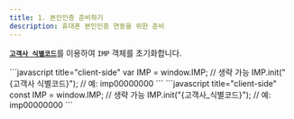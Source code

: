```yaml
---
title: 1. 본인인증 준비하기
description: 휴대폰 본인인증 연동을 위한 준비
---
```



[**`고객사 식별코드`**](../../ready/readme#4-포트원-연동정보-확인하기)를 이용하여 `IMP` 객체를 초기화합니다.

<Tabs>
<Tab title="JavaScript">
```javascript title="client-side"
var IMP = window.IMP; // 생략 가능
IMP.init("{고객사 식별코드}"); // 예: imp00000000
```

</Tab>

<Tab title="JS ES Next">
```javascript title="client-side"
const IMP = window.IMP; // 생략 가능
IMP.init("{고객사_식별코드}"); // 예: imp00000000
```

</Tab>
</Tabs>
